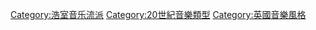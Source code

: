 [[Category:浩室音乐流派|Category:浩室音乐流派]]
[[Category:20世紀音樂類型|Category:20世紀音樂類型]]
[[Category:英國音樂風格|Category:英國音樂風格]]